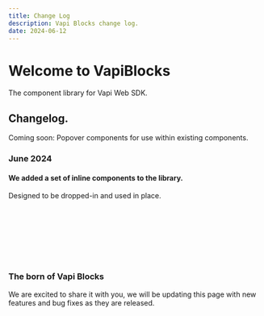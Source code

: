 ```yaml
---
title: Change Log
description: Vapi Blocks change log.
date: 2024-06-12
---
```

# Welcome to VapiBlocks
The component library for Vapi Web SDK.

## Changelog.

Coming soon: Popover components for use within existing components.

### June 2024

#### We added a set of **inline** components to the library.

Designed to be dropped-in and used in place.
<ComponentPreview name="glob" />
<br />
<ComponentPreview name="outbound-dial" />
<br/>
<ComponentPreview name="floaty" />
<br/>
<ComponentPreview name="transcribe" />
<br/>
<ComponentPreview name="3d-orb" />
<br/>
<ComponentPreview name="siri" />
<br/>
<ComponentPreview name="circlewaveform" />
<br />
<ComponentPreview name="visualizer" />
<br/>
<ComponentPreview name="minimal-component" />

### The born of Vapi Blocks

We are excited to share it with you, we will be updating this page with new features and bug fixes as they are released.
